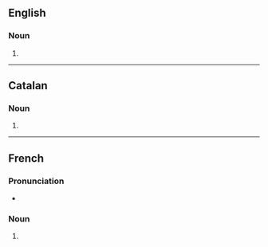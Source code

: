 ==English==

===Noun===
{{head|en|noun plural form}}

# {{plural of|exemple|lang=en}}

----

==Catalan==

===Noun===
{{head|ca|noun form}}

# {{plural of|exemple|lang=ca}}

----

==French==

===Pronunciation===
* {{fr-IPA}}

===Noun===
{{head|fr|noun plural form|g=m}}

# {{plural of|exemple|lang=fr}}